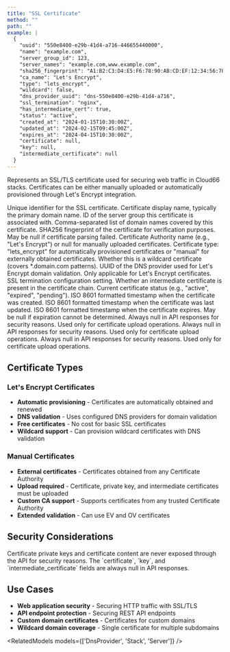 ```yaml
---
title: "SSL Certificate"
method: ""
path: ""
example: |
  {
    "uuid": "550e8400-e29b-41d4-a716-446655440000",
    "name": "example.com",
    "server_group_id": 123,
    "server_names": "example.com,www.example.com",
    "sha256_fingerprint": "A1:B2:C3:D4:E5:F6:78:90:AB:CD:EF:12:34:56:78:90:AB:CD:EF:12:34:56:78:90:AB:CD:EF:12:34:56:78:90:AB",
    "ca_name": "Let's Encrypt",
    "type": "lets_encrypt",
    "wildcard": false,
    "dns_provider_uuid": "dns-550e8400-e29b-41d4-a716",
    "ssl_termination": "nginx",
    "has_intermediate_cert": true,
    "status": "active",
    "created_at": "2024-01-15T10:30:00Z",
    "updated_at": "2024-02-15T09:45:00Z",
    "expires_at": "2024-04-15T10:30:00Z",
    "certificate": null,
    "key": null,
    "intermediate_certificate": null
  }
---
```


Represents an SSL/TLS certificate used for securing web traffic in Cloud66 stacks. Certificates can be either manually uploaded or automatically provisioned through Let's Encrypt integration.

<Model>
<ModelProperty name="uuid" type="string">
Unique identifier for the SSL certificate.
</ModelProperty>

<ModelProperty name="name" type="string">
Certificate display name, typically the primary domain name.
</ModelProperty>

<ModelProperty name="server_group_id" type="integer">
ID of the server group this certificate is associated with.
</ModelProperty>

<ModelProperty name="server_names" type="string">
Comma-separated list of domain names covered by this certificate.
</ModelProperty>

<ModelProperty name="sha256_fingerprint" type="string">
SHA256 fingerprint of the certificate for verification purposes. May be null if certificate parsing failed.
</ModelProperty>

<ModelProperty name="ca_name" type="string">
Certificate Authority name (e.g., "Let's Encrypt") or null for manually uploaded certificates.
</ModelProperty>

<ModelProperty name="type" type="string">
Certificate type: "lets_encrypt" for automatically provisioned certificates or "manual" for externally obtained certificates.
</ModelProperty>

<ModelProperty name="wildcard" type="boolean">
Whether this is a wildcard certificate (covers *.domain.com patterns).
</ModelProperty>

<ModelProperty name="dns_provider_uuid" type="string">
UUID of the DNS provider used for Let's Encrypt domain validation. Only applicable for Let's Encrypt certificates.
</ModelProperty>

<ModelProperty name="ssl_termination" type="string">
SSL termination configuration setting.
</ModelProperty>

<ModelProperty name="has_intermediate_cert" type="boolean">
Whether an intermediate certificate is present in the certificate chain.
</ModelProperty>

<ModelProperty name="status" type="string">
Current certificate status (e.g., "active", "expired", "pending").
</ModelProperty>

<ModelProperty name="created_at" type="string">
ISO 8601 formatted timestamp when the certificate was created.
</ModelProperty>

<ModelProperty name="updated_at" type="string">
ISO 8601 formatted timestamp when the certificate was last updated.
</ModelProperty>

<ModelProperty name="expires_at" type="string">
ISO 8601 formatted timestamp when the certificate expires. May be null if expiration cannot be determined.
</ModelProperty>

<ModelProperty name="certificate" type="null">
Always null in API responses for security reasons. Used only for certificate upload operations.
</ModelProperty>

<ModelProperty name="key" type="null">
Always null in API responses for security reasons. Used only for certificate upload operations.
</ModelProperty>

<ModelProperty name="intermediate_certificate" type="null">
Always null in API responses for security reasons. Used only for certificate upload operations.
</ModelProperty>
</Model>

## Certificate Types

### Let's Encrypt Certificates
- **Automatic provisioning** - Certificates are automatically obtained and renewed
- **DNS validation** - Uses configured DNS providers for domain validation
- **Free certificates** - No cost for basic SSL certificates
- **Wildcard support** - Can provision wildcard certificates with DNS validation

### Manual Certificates
- **External certificates** - Certificates obtained from any Certificate Authority
- **Upload required** - Certificate, private key, and intermediate certificates must be uploaded
- **Custom CA support** - Supports certificates from any trusted Certificate Authority
- **Extended validation** - Can use EV and OV certificates

## Security Considerations

<Callout type="warning" title="Certificate Data Security">
Certificate private keys and certificate content are never exposed through the API for security reasons. The `certificate`, `key`, and `intermediate_certificate` fields are always null in API responses.
</Callout>

## Use Cases

- **Web application security** - Securing HTTP traffic with SSL/TLS
- **API endpoint protection** - Securing REST API endpoints
- **Custom domain certificates** - Certificates for custom domains
- **Wildcard domain coverage** - Single certificate for multiple subdomains

<RelatedModels models={['DnsProvider', 'Stack', 'Server']} />